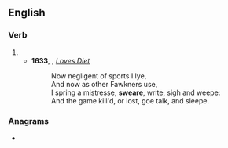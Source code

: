 ==English==

===Verb===
{{en-verb|sweares|swearing|swore|sworne}}

# {{obsolete spelling of|en|swear}}
#* '''1633''', {{w|John Donne}}, ''[[s:Love's Diet|Loves Diet]]''
#*: Now negligent of sports I lye,<br>And now as other Fawkners use,<br>I spring a mistresse, '''sweare''', write, sigh and weepe:<br>And the game kill'd, or lost, goe talk, and sleepe.

===Anagrams===
* {{anagrams|en|a=aeersw|swaree|weaser}}